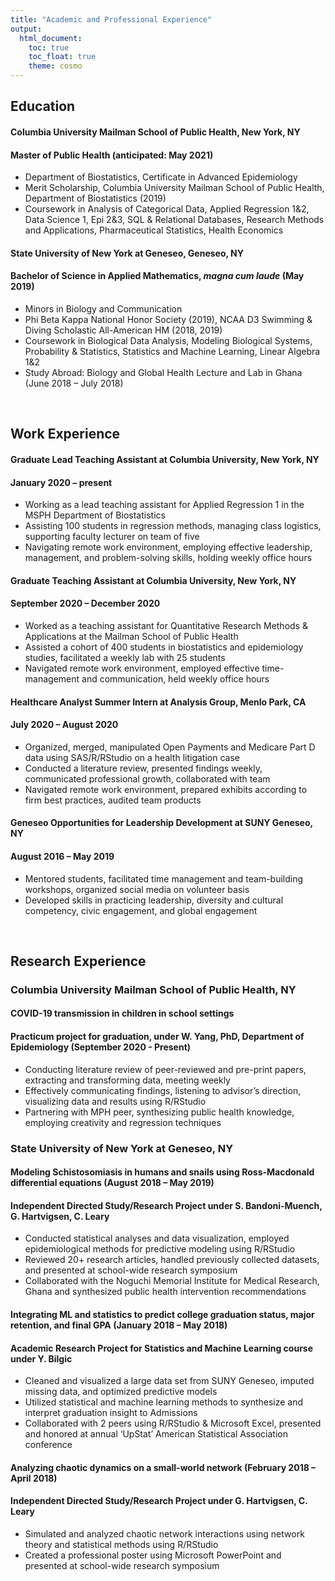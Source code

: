 ```yaml
---
title: "Academic and Professional Experience"
output: 
  html_document:
    toc: true
    toc_float: true
    theme: cosmo
---
```


## Education

#### Columbia University Mailman School of Public Health, New York, NY
#### Master of Public Health (anticipated: May 2021)
* Department of Biostatistics, Certificate in Advanced Epidemiology
* Merit Scholarship, Columbia University Mailman School of Public Health, Department of Biostatistics (2019)
* Coursework in Analysis of Categorical Data, Applied Regression 1&2, Data Science 1, Epi 2&3, SQL & Relational Databases, Research Methods and Applications, Pharmaceutical Statistics, Health Economics

#### State University of New York at Geneseo, Geneseo, NY
#### Bachelor of Science in Applied Mathematics, _magna cum laude_ (May 2019)
* Minors in Biology and Communication
* Phi Beta Kappa National Honor Society (2019), NCAA D3 Swimming & Diving Scholastic All-American HM (2018, 2019)
* Coursework in Biological Data Analysis, Modeling Biological Systems, Probability & Statistics, Statistics and Machine Learning, Linear Algebra 1&2
* Study Abroad: Biology and Global Health Lecture and Lab in Ghana (June 2018 – July 2018)

<br>

## Work Experience

#### Graduate Lead Teaching Assistant at Columbia University, New York, NY
#### January 2020 – present
* Working as a lead teaching assistant for Applied Regression 1 in the MSPH Department of Biostatistics
* Assisting 100 students in regression methods, managing class logistics, supporting faculty lecturer on team of five
* Navigating remote work environment, employing effective leadership, management, and problem-solving skills, holding weekly office hours


#### Graduate Teaching Assistant at Columbia University, New York, NY
#### September 2020 – December 2020
* Worked as a teaching assistant for Quantitative Research Methods & Applications at the Mailman School of Public Health
* Assisted a cohort of 400 students in biostatistics and epidemiology studies, facilitated a weekly lab with 25 students
* Navigated remote work environment, employed effective time-management and communication, held weekly office hours

#### Healthcare Analyst Summer Intern at Analysis Group, Menlo Park, CA
#### July 2020 – August 2020 
* Organized, merged, manipulated Open Payments and Medicare Part D data using SAS/R/RStudio on a health litigation case
* Conducted a literature review, presented findings weekly, communicated professional growth, collaborated with team
* Navigated remote work environment, prepared exhibits according to firm best practices, audited team products

#### Geneseo Opportunities for Leadership Development at SUNY Geneseo, NY
#### August 2016 – May 2019 
* Mentored students, facilitated time management and team-building workshops, organized social media on volunteer basis
* Developed skills in practicing leadership, diversity and cultural competency, civic engagement, and global engagement

<br>

## Research Experience

### Columbia University Mailman School of Public Health, NY

#### COVID-19 transmission in children in school settings
#### Practicum project for graduation, under W. Yang, PhD, Department of Epidemiology (September 2020 - Present)
* Conducting literature review of peer-reviewed and pre-print papers, extracting and transforming data, meeting weekly
* Effectively communicating findings, listening to advisor’s direction, visualizing data and results using R/RStudio
* Partnering with MPH peer, synthesizing public health knowledge, employing creativity and regression techniques


### State University of New York at Geneseo, NY

#### Modeling Schistosomiasis in humans and snails using Ross-Macdonald differential equations (August 2018 – May 2019)
#### Independent Directed Study/Research Project under S. Bandoni-Muench, G. Hartvigsen, C. Leary						 
* Conducted statistical analyses and data visualization, employed epidemiological methods for predictive modeling using R/RStudio 
* Reviewed 20+ research articles, handled previously collected datasets, and presented at school-wide research symposium
* Collaborated with the Noguchi Memorial Institute for Medical Research, Ghana and synthesized public health intervention recommendations

#### Integrating ML and statistics to predict college graduation status, major retention, and final GPA (January 2018 – May 2018)
#### Academic Research Project for Statistics and Machine Learning course	under Y. Bilgic
* Cleaned and visualized a large data set from SUNY Geneseo, imputed missing data, and optimized predictive models
* Utilized statistical and machine learning methods to synthesize and interpret graduation insight to Admissions
* Collaborated with 2 peers using R/RStudio & Microsoft Excel, presented and honored at annual ‘UpStat’ American Statistical Association conference

#### Analyzing chaotic dynamics on a small-world network (February 2018 – April 2018)
#### Independent Directed Study/Research Project under G. Hartvigsen, C. Leary 
* Simulated and analyzed chaotic network interactions using network theory and statistical methods using R/RStudio
* Created a professional poster using Microsoft PowerPoint and presented at school-wide research symposium
